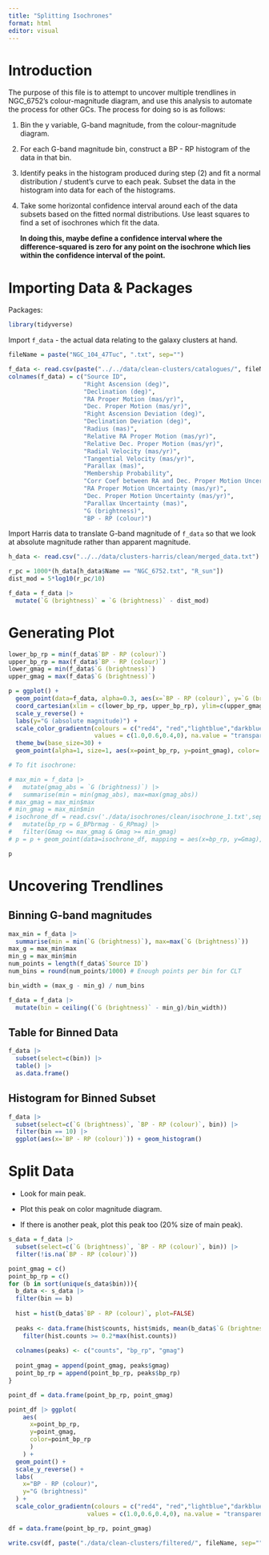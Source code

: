 ```yaml
---
title: "Splitting Isochrones"
format: html
editor: visual
---
```


# Introduction

The purpose of this file is to attempt to uncover multiple trendlines in NGC_6752's colour-magnitude diagram, and use this analysis to automate the process for other GCs. The process for doing so is as follows:

1.  Bin the y variable, G-band magnitude, from the colour-magnitude diagram.

2.  For each G-band magnitude bin, construct a BP - RP histogram of the data in that bin.

3.  Identify peaks in the histogram produced during step (2) and fit a normal distribution / student's curve to each peak. Subset the data in the histogram into data for each of the histograms.

4.  Take some horizontal confidence interval around each of the data subsets based on the fitted normal distributions. Use least squares to find a set of isochrones which fit the data.

    **In doing this, maybe define a confidence interval where the difference-squared is zero for any point on the isochrone which lies within the confidence interval of the point.**

# Importing Data & Packages

Packages:

```r
library(tidyverse)
```

Import `f_data` - the actual data relating to the galaxy clusters at hand.

```r
fileName = paste("NGC_104_47Tuc", ".txt", sep="")

f_data <- read.csv(paste("../../data/clean-clusters/catalogues/", fileName, sep=''), sep=',')
colnames(f_data) = c("Source ID",
                     "Right Ascension (deg)",
                     "Declination (deg)",
                     "RA Proper Motion (mas/yr)",
                     "Dec. Proper Motion (mas/yr)",
                     "Right Ascension Deviation (deg)",
                     "Declination Deviation (deg)",
                     "Radius (mas)",
                     "Relative RA Proper Motion (mas/yr)",
                     "Relative Dec. Proper Motion (mas/yr)",
                     "Radial Velocity (mas/yr)",
                     "Tangential Velocity (mas/yr)",
                     "Parallax (mas)",
                     "Membership Probability",
                     "Corr Coef between RA and Dec. Proper Motion Uncertainties",
                     "RA Proper Motion Uncertainty (mas/yr)",
                     "Dec. Proper Motion Uncertainty (mas/yr)",
                     "Parallax Uncertainty (mas)",
                     "G (brightness)",
                     "BP - RP (colour)")

```

Import Harris data to translate G-band magnitude of `f_data` so that we look at absolute magnitude rather than apparent magnitude.

```r
h_data <- read.csv("../../data/clusters-harris/clean/merged_data.txt")

r_pc = 1000*(h_data[h_data$Name == "NGC_6752.txt", "R_sun"])
dist_mod = 5*log10(r_pc/10)

f_data = f_data |>
  mutate(`G (brightness)` = `G (brightness)` - dist_mod)
```

# Generating Plot

```r

lower_bp_rp = min(f_data$`BP - RP (colour)`)
upper_bp_rp = max(f_data$`BP - RP (colour)`)
lower_gmag = min(f_data$`G (brightness)`)
upper_gmag = max(f_data$`G (brightness)`)

p = ggplot() + 
  geom_point(data=f_data, alpha=0.3, aes(x=`BP - RP (colour)`, y=`G (brightness)`, color=`BP - RP (colour)`)) +
  coord_cartesian(xlim = c(lower_bp_rp, upper_bp_rp), ylim=c(upper_gmag, lower_gmag)) + 
  scale_y_reverse() +
  labs(y="G (absolute magnitude)") + 
  scale_color_gradientn(colours = c("red4", "red","lightblue","darkblue"),
                        values = c(1.0,0.6,0.4,0), na.value = "transparent") +
  theme_bw(base_size=30) + 
  geom_point(alpha=1, size=1, aes(x=point_bp_rp, y=point_gmag), color='black', data=point_df)

# To fit isochrone:

# max_min = f_data |>
#   mutate(gmag_abs = `G (brightness)`) |>
#   summarise(min = min(gmag_abs), max=max(gmag_abs))
# max_gmag = max_min$max
# min_gmag = max_min$min
# isochrone_df = read.csv('./data/isochrones/clean/isochrone_1.txt',sep=',') |>
#   mutate(bp_rp = G_BPbrmag - G_RPmag) |>
#   filter(Gmag <= max_gmag & Gmag >= min_gmag)
# p = p + geom_point(data=isochrone_df, mapping = aes(x=bp_rp, y=Gmag), color='red')

p
```

# Uncovering Trendlines

## Binning G-band magnitudes

```r
max_min = f_data |>
  summarise(min = min(`G (brightness)`), max=max(`G (brightness)`))
max_g = max_min$max
min_g = max_min$min
num_points = length(f_data$`Source ID`)
num_bins = round(num_points/1000) # Enough points per bin for CLT

bin_width = (max_g - min_g) / num_bins

f_data = f_data |>
  mutate(bin = ceiling((`G (brightness)` - min_g)/bin_width))
```

## Table for Binned Data

```r
f_data |>
  subset(select=c(bin)) |>
  table() |>
  as.data.frame()
```

## Histogram for Binned Subset

```r
f_data |>
  subset(select=c(`G (brightness)`, `BP - RP (colour)`, bin)) |>
  filter(bin == 10) |>
  ggplot(aes(x=`BP - RP (colour)`)) + geom_histogram()
```

# Split Data

-   Look for main peak.

-   Plot this peak on color magnitude diagram.

-   If there is another peak, plot this peak too (20% size of main peak).

```r
s_data = f_data |>
  subset(select=c(`G (brightness)`, `BP - RP (colour)`, bin)) |>
  filter(!is.na(`BP - RP (colour)`))

point_gmag = c()
point_bp_rp = c()
for (b in sort(unique(s_data$bin))){
  b_data <- s_data |>
  filter(bin == b)
  
  hist = hist(b_data$`BP - RP (colour)`, plot=FALSE)
  
  peaks <- data.frame(hist$counts, hist$mids, mean(b_data$`G (brightness)`)) |>
    filter(hist.counts >= 0.2*max(hist.counts))
  
  colnames(peaks) <- c("counts", "bp_rp", "gmag")
  
  point_gmag = append(point_gmag, peaks$gmag)
  point_bp_rp = append(point_bp_rp, peaks$bp_rp)
}

point_df = data.frame(point_bp_rp, point_gmag)

point_df |> ggplot(
    aes(
      x=point_bp_rp,
      y=point_gmag,
      color=point_bp_rp
      )
    ) +
  geom_point() +
  scale_y_reverse() +
  labs(
    x="BP - RP (colour)",
    y="G (brightness)"
  ) +
  scale_color_gradientn(colours = c("red4", "red","lightblue","darkblue"),
                      values = c(1.0,0.6,0.4,0), na.value = "transparent")

```

```r
df = data.frame(point_bp_rp, point_gmag)

write.csv(df, paste("./data/clean-clusters/filtered/", fileName, sep=""))
```

